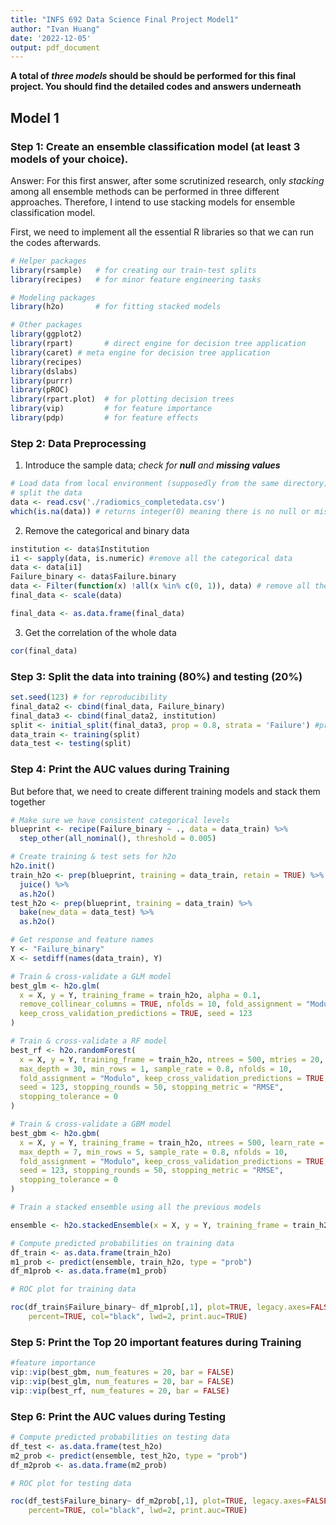 ```yaml
---
title: "INFS 692 Data Science Final Project Model1"
author: "Ivan Huang"
date: '2022-12-05'
output: pdf_document
---
```


**A total of _three models_ should be should be performed for this final project. You should find the detailed codes and answers underneath**

## Model 1

### Step 1: Create an **ensemble classification model** (at least 3 models of your choice).

Answer: For this first answer, after some scrutinized research, only _stacking_ among all ensemble methods can be performed in three different approaches. Therefore, I intend to use stacking models for ensemble classification model.

First, we need to implement all the essential R libraries so that we can run the codes afterwards.

```r
# Helper packages
library(rsample)   # for creating our train-test splits
library(recipes)   # for minor feature engineering tasks

# Modeling packages
library(h2o)       # for fitting stacked models

# Other packages
library(ggplot2)
library(rpart)       # direct engine for decision tree application
library(caret) # meta engine for decision tree application
library(recipes)
library(dslabs)     
library(purrr)
library(pROC)
library(rpart.plot)  # for plotting decision trees
library(vip)         # for feature importance
library(pdp)         # for feature effects
```

### Step 2: Data Preprocessing

1. Introduce the sample data; _check for **null** and **missing values**_
```r
# Load data from local environment (supposedly from the same directory)
# split the data
data <- read.csv('./radiomics_completedata.csv')
which(is.na(data)) # returns integer(0) meaning there is no null or missing value
```

2. Remove the categorical and binary data
```r
institution <- data$Institution
i1 <- sapply(data, is.numeric) #remove all the categorical data
data <- data[i1]
Failure_binary <- data$Failure.binary
data <- Filter(function(x) !all(x %in% c(0, 1)), data) # remove all the binary data
final_data <- scale(data)

final_data <- as.data.frame(final_data)
```

3. Get the correlation of the whole data
```r
cor(final_data)
```


### Step 3: Split the data into training (80%) and testing (20%)

```r
set.seed(123) # for reproducibility
final_data2 <- cbind(final_data, Failure_binary)
final_data3 <- cbind(final_data2, institution)
split <- initial_split(final_data3, prop = 0.8, strata = 'Failure') #prop = 0.8 as in training vs. testing is 8 : 2
data_train <- training(split)
data_test <- testing(split)
```

### Step 4: Print the AUC values during Training

But before that, we need to create different training models and stack them together

```r
# Make sure we have consistent categorical levels
blueprint <- recipe(Failure_binary ~ ., data = data_train) %>%
  step_other(all_nominal(), threshold = 0.005)

# Create training & test sets for h2o
h2o.init()
train_h2o <- prep(blueprint, training = data_train, retain = TRUE) %>%
  juice() %>%
  as.h2o()
test_h2o <- prep(blueprint, training = data_train) %>%
  bake(new_data = data_test) %>%
  as.h2o()

# Get response and feature names
Y <- "Failure_binary"
X <- setdiff(names(data_train), Y)

# Train & cross-validate a GLM model
best_glm <- h2o.glm(
  x = X, y = Y, training_frame = train_h2o, alpha = 0.1,
  remove_collinear_columns = TRUE, nfolds = 10, fold_assignment = "Modulo",
  keep_cross_validation_predictions = TRUE, seed = 123
)

# Train & cross-validate a RF model
best_rf <- h2o.randomForest(
  x = X, y = Y, training_frame = train_h2o, ntrees = 500, mtries = 20,
  max_depth = 30, min_rows = 1, sample_rate = 0.8, nfolds = 10,
  fold_assignment = "Modulo", keep_cross_validation_predictions = TRUE,
  seed = 123, stopping_rounds = 50, stopping_metric = "RMSE",
  stopping_tolerance = 0
)

# Train & cross-validate a GBM model
best_gbm <- h2o.gbm(
  x = X, y = Y, training_frame = train_h2o, ntrees = 500, learn_rate = 0.01,
  max_depth = 7, min_rows = 5, sample_rate = 0.8, nfolds = 10,
  fold_assignment = "Modulo", keep_cross_validation_predictions = TRUE,
  seed = 123, stopping_rounds = 50, stopping_metric = "RMSE",
  stopping_tolerance = 0
)

# Train a stacked ensemble using all the previous models

ensemble <- h2o.stackedEnsemble(x = X, y = Y, training_frame = train_h2o, base_models = list(best_glm, best_rf, best_gbm))

# Compute predicted probabilities on training data
df_train <- as.data.frame(train_h2o)
m1_prob <- predict(ensemble, train_h2o, type = "prob")
df_m1prob <- as.data.frame(m1_prob)

# ROC plot for training data

roc(df_train$Failure_binary~ df_m1prob[,1], plot=TRUE, legacy.axes=FALSE, 
    percent=TRUE, col="black", lwd=2, print.auc=TRUE)
```

### Step 5: Print the Top 20 important features during Training

```r
#feature importance
vip::vip(best_gbm, num_features = 20, bar = FALSE)
vip::vip(best_glm, num_features = 20, bar = FALSE)
vip::vip(best_rf, num_features = 20, bar = FALSE)
```

### Step 6: Print the AUC values during Testing

```r
# Compute predicted probabilities on testing data
df_test <- as.data.frame(test_h2o)
m2_prob <- predict(ensemble, test_h2o, type = "prob")
df_m2prob <- as.data.frame(m2_prob)

# ROC plot for testing data

roc(df_test$Failure_binary~ df_m2prob[,1], plot=TRUE, legacy.axes=FALSE, 
    percent=TRUE, col="black", lwd=2, print.auc=TRUE)
```